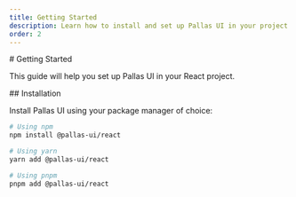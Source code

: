 ```yaml
---
title: Getting Started
description: Learn how to install and set up Pallas UI in your project
order: 2
---
```

<ContentContainer>
<Section>
# Getting Started

This guide will help you set up Pallas UI in your React project.
</Section>

<Section>
## Installation

Install Pallas UI using your package manager of choice:

```bash
# Using npm
npm install @pallas-ui/react

# Using yarn
yarn add @pallas-ui/react

# Using pnpm
pnpm add @pallas-ui/react
```

</Section>
</ContentContainer>